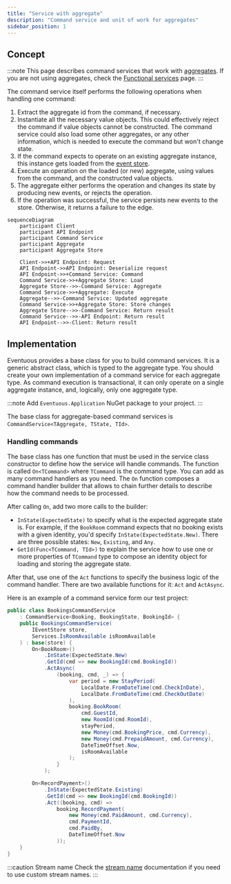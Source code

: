 ```yaml
---
title: "Service with aggregate"
description: "Command service and unit of work for aggregates"
sidebar_position: 1
---
```



## Concept

:::note
This page describes command services that work with [aggregates](../domain/aggregate.md). If you are not using aggregates, check the [Functional services](func-service.mdx) page.
:::


The command service itself performs the following operations when handling one command:
1. Extract the aggregate id from the command, if necessary.
2. Instantiate all the necessary value objects. This could effectively reject the command if value objects cannot be constructed. The command service could also load some other aggregates, or any other information, which is needed to execute the command but won't change state.
3. If the command expects to operate on an existing aggregate instance, this instance gets loaded from the [event store](../persistence/event-store.md).
4. Execute an operation on the loaded (or new) aggregate, using values from the command, and the constructed value objects.
5. The aggregate either performs the operation and changes its state by producing new events, or rejects the operation.
6. If the operation was successful, the service persists new events to the store. Otherwise, it returns a failure to the edge.

```mermaid
sequenceDiagram
    participant Client
    participant API Endpoint
    participant Command Service
    participant Aggregate
    participant Aggregate Store

    Client->>+API Endpoint: Request
    API Endpoint->>API Endpoint: Deserialize request
    API Endpoint->>+Command Service: Command
    Command Service->>+Aggregate Store: Load
    Aggregate Store-->>-Command Service: Aggregate
    Command Service->>+Aggregate: Execute
    Aggregate-->>-Command Service: Updated aggregate
    Command Service->>+Aggregate Store: Store changes
    Aggregate Store-->>-Command Service: Return result
    Command Service-->>-API Endpoint: Return result
    API Endpoint-->>-Client: Return result
```

<NoThrowWarning/>

## Implementation

Eventuous provides a base class for you to build command services. It is a generic abstract class, which is typed to the aggregate type. You should create your own implementation of a command service for each aggregate type. As command execution is transactional, it can only operate on a single aggregate instance, and, logically, only one aggregate type.

:::note
Add `Eventuous.Application` NuGet package to your project.
:::

The base class for aggregate-based command services is `CommandService<TAggregate, TState, TId>`.

### Handling commands

The base class has one function that must be used in the service class constructor to define how the service will handle commands. The function is called `On<TCommand>` where `TCommand` is the command type. You can add as many command handlers as you need. The `On` function composes a command handler builder that allows to chain further details to describe how the command needs to be processed.

After calling `On`, add two more calls to the builder:
* `InState(ExpectedState)` to specify what is the expected aggregate state is. For example, if the `BookRoom` command expects that no booking exists with a given identity, you'd specify `InState(ExpectedState.New)`. There are three possible states: `New`, `Existing`, and `Any`.
* `GetId(Func<TCommand, TId>)` to explain the service how to use one or more properties of `TCommand` type to compose an identity object for loading and storing the aggregate state.

After that, use one of the `Act` functions to specify the business logic of the command handler. There are two available functions for it: `Act` and `ActAsync`.

Here is an example of a command service form our test project:

```csharp title="BookingService.cs"
public class BookingsCommandService 
    : CommandService<Booking, BookingState, BookingId> {
    public BookingsCommandService(
        IEventStore store, 
        Services.IsRoomAvailable isRoomAvailable
    ) : base(store) {
        On<BookRoom>()
            .InState(ExpectedState.New)
            .GetId(cmd => new BookingId(cmd.BookingId))
            .ActAsync(
                (booking, cmd, _) => {
                    var period = new StayPeriod(
                        LocalDate.FromDateTime(cmd.CheckInDate), 
                        LocalDate.FromDateTime(cmd.CheckOutDate)
                    ),
                    booking.BookRoom(
                        cmd.GuestId,
                        new RoomId(cmd.RoomId),
                        stayPeriod,
                        new Money(cmd.BookingPrice, cmd.Currency),
                        new Money(cmd.PrepaidAmount, cmd.Currency),
                        DateTimeOffset.Now,
                        isRoomAvailable
                    );
                }
            );

        On<RecordPayment>()
            .InState(ExpectedState.Existing)
            .GetId(cmd => new BookingId(cmd.BookingId))
            .Act((booking, cmd) => 
                booking.RecordPayment(
                    new Money(cmd.PaidAmount, cmd.Currency), 
                    cmd.PaymentId, 
                    cmd.PaidBy, 
                    DateTimeOffset.Now
                ));
    }
}
```

:::caution Stream name
Check the [stream name](../persistence/aggregate-stream#stream-name) documentation if you need to use custom stream names.
:::

<Result/>

<Bootstrap/>

<HttpApi/>
